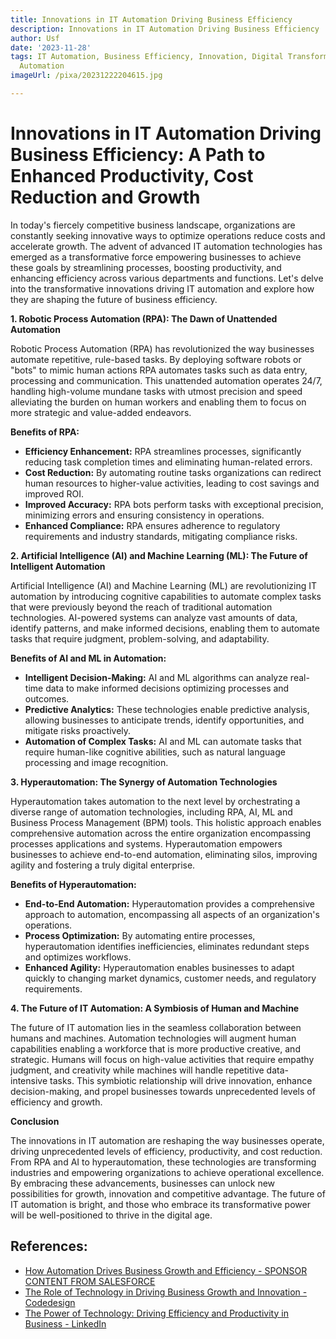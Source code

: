 ```yaml
---
title: Innovations in IT Automation Driving Business Efficiency
description: Innovations in IT Automation Driving Business Efficiency
author: Usf
date: '2023-11-28'
tags: IT Automation, Business Efficiency, Innovation, Digital Transformation, Process
  Automation
imageUrl: /pixa/20231222204615.jpg

---
```

#  Innovations in IT Automation Driving Business Efficiency: A Path to Enhanced Productivity, Cost Reduction and Growth

In today's fiercely competitive business landscape, organizations are constantly seeking innovative ways  to optimize operations  reduce  costs and accelerate growth. The  advent of advanced IT automation technologies has emerged as a transformative force empowering businesses to achieve these goals by streamlining processes, boosting productivity, and enhancing efficiency across various departments and functions. Let's delve into the transformative innovations driving  IT automation and explore how they are shaping the future of business  efficiency.

**1. Robotic  Process Automation (RPA): The Dawn of Unattended Automation**

Robotic Process Automation (RPA) has revolutionized the way businesses automate  repetitive, rule-based tasks. By deploying software robots  or "bots" to mimic human actions RPA automates tasks such as  data entry,  processing  and communication. This unattended automation operates 24/7, handling high-volume mundane tasks with utmost precision and speed alleviating the burden on human workers and enabling them to focus on more strategic and value-added endeavors.

**Benefits of RPA:**

- **Efficiency Enhancement:** RPA streamlines processes, significantly reducing task completion times and eliminating human-related errors.
- **Cost  Reduction:** By automating  routine tasks organizations can redirect human resources to higher-value activities,  leading  to  cost savings  and improved ROI.
- **Improved Accuracy:** RPA bots perform tasks with  exceptional precision, minimizing  errors  and ensuring consistency in operations.
- **Enhanced Compliance:** RPA ensures adherence to regulatory requirements and industry standards,  mitigating compliance risks.

**2. Artificial Intelligence (AI) and Machine Learning (ML): The Future of Intelligent Automation**

Artificial Intelligence (AI) and Machine Learning (ML) are revolutionizing IT automation by  introducing cognitive capabilities to automate complex tasks that were previously beyond the reach of traditional automation  technologies. AI-powered systems can analyze  vast amounts of data, identify patterns, and make informed decisions, enabling them to automate tasks that require judgment, problem-solving, and adaptability.

**Benefits of AI and ML in Automation:**

- **Intelligent Decision-Making:** AI and ML algorithms can analyze real-time data to make informed decisions optimizing processes and outcomes.
- **Predictive Analytics:** These  technologies enable predictive analysis, allowing businesses to  anticipate trends,  identify opportunities, and mitigate risks proactively.
- **Automation  of Complex Tasks:** AI and ML can automate  tasks that require human-like cognitive abilities, such as natural language processing and image  recognition.

**3. Hyperautomation: The Synergy of  Automation Technologies**

Hyperautomation takes automation to the next  level by orchestrating a  diverse range of automation technologies, including RPA, AI, ML and Business Process Management (BPM) tools. This holistic approach enables comprehensive automation across the entire organization  encompassing processes applications and systems. Hyperautomation empowers businesses to achieve end-to-end automation, eliminating  silos, improving agility and fostering a truly digital enterprise.

**Benefits of  Hyperautomation:**

- **End-to-End Automation:** Hyperautomation provides a comprehensive approach to  automation,  encompassing all aspects of an  organization's operations.
- **Process Optimization:** By automating entire processes, hyperautomation identifies inefficiencies, eliminates redundant steps and optimizes  workflows.
- **Enhanced Agility:** Hyperautomation enables businesses to adapt  quickly  to changing market dynamics, customer needs, and  regulatory requirements.

**4. The  Future of IT  Automation: A Symbiosis of Human and Machine**

The future of IT automation lies in the seamless collaboration between humans and machines. Automation technologies will augment human capabilities  enabling a workforce that is more  productive creative, and strategic. Humans will focus on high-value activities that require empathy judgment, and  creativity while machines will handle  repetitive data-intensive tasks. This symbiotic relationship will drive innovation, enhance decision-making, and propel businesses towards unprecedented levels of efficiency and growth.

**Conclusion**

The innovations in IT automation are reshaping the way businesses operate,  driving unprecedented levels of efficiency, productivity, and cost reduction.  From RPA and AI to hyperautomation, these technologies  are transforming  industries and empowering  organizations  to achieve operational excellence. By embracing these advancements, businesses  can unlock new possibilities for  growth, innovation and competitive advantage. The future  of IT automation is bright, and  those who embrace its transformative power will be well-positioned to thrive in the digital  age.

## References:
- [How Automation Drives Business Growth and Efficiency - SPONSOR CONTENT FROM SALESFORCE](https://hbr.org/sponsored/2023/04/how-automation-drives-business-growth-and-efficiency)
- [The Role of Technology in Driving Business Growth and Innovation - Codedesign](https://codedesign.org/role-technology-driving-business-growth-and-innovation)
- [The Power of Technology: Driving Efficiency and Productivity in Business - LinkedIn](https://www.linkedin.com/pulse/power-technology-driving-efficiency-productivity-business-nagar)

